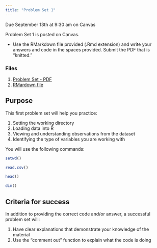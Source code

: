 ```yaml
---
title: "Problem Set 1"
---
```


:::{.callout-important}
Due September 13th at 9:30 am on Canvas
:::

Problem Set 1 is posted on Canvas.

- Use the RMarkdown file provided (.Rmd extension) and write your answers and code in the spaces provided. Submit the PDF that is "knitted."


### Files

1. [Problem Set - PDF](https://agnesscott.instructure.com/files/731196/)
2. [RMardown file](https://agnesscott.instructure.com/files/731195/)


## Purpose

This first problem set will help you practice:

1. Setting the working directory
2. Loading data into R
3. Viewing and understanding observations from the dataset
4. Identifying the type of variables you are working with


You will use the following commands:

```r

setwd()

read.csv()

head()

dim()


```



## Criteria for success

In addition to providing the correct code and/or answer, a successful problem set will:

1. Have clear explanations that demonstrate your knowledge of the material
2. Use the "comment out" function to explain what the code is doing



